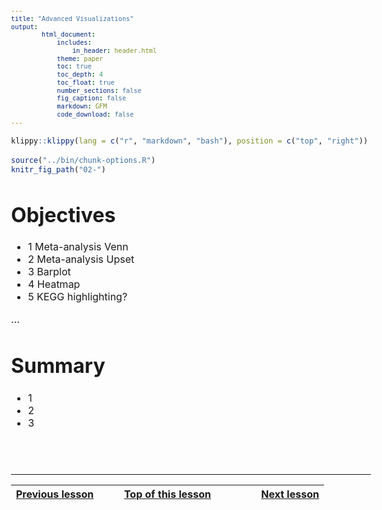 ```yaml
---
title: "Advanced Visualizations"
output:
        html_document:
            includes:
                in_header: header.html
            theme: paper
            toc: true
            toc_depth: 4
            toc_float: true
            number_sections: false
            fig_caption: false
            markdown: GFM
            code_download: false
---
```


<style type="text/css">

body, td {
   font-size: 16px;
}
code.r{
  font-size: 12px;
}
pre {
  font-size: 12px
}

</style>

```r
klippy::klippy(lang = c("r", "markdown", "bash"), position = c("top", "right"))
```

```r
source("../bin/chunk-options.R")
knitr_fig_path("02-")
```

# Objectives

- 1 Meta-analysis Venn
- 2 Meta-analysis Upset
- 3 Barplot
- 4 Heatmap
- 5 KEGG highlighting?

...

# Summary

- 1
- 2
- 3

<br/>
<br/>
<hr/>
| [Previous lesson](06-WebGestaltRGSEA.html) | [Top of this lesson](#top) | [Next lesson](08-analysis-summary.html) |
| :--- | :----: | ---: |